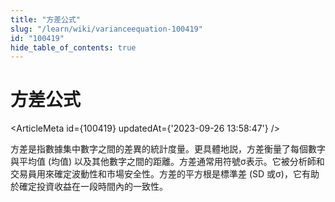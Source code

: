 ```yaml
---
title: "方差公式"
slug: "/learn/wiki/varianceequation-100419"
id: "100419"
hide_table_of_contents: true
---
```



# 方差公式

<ArticleMeta id={100419} updatedAt={'2023-09-26 13:58:47'} />
<div className='border-solid border-b border-t-0 my-4 border-[var(--ifm-color-gray-300)]' />

方差是指數據集中數字之間的差異的統計度量。更具體地説，方差衡量了每個數字與平均值 (均值) 以及其他數字之間的距離。方差通常用符號σ表示。它被分析師和交易員用來確定波動性和市場安全性。方差的平方根是標準差 (SD 或σ)，它有助於確定投資收益在一段時間內的一致性。
